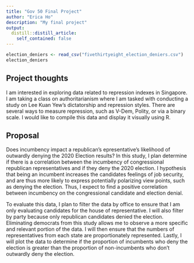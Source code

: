 ```yaml
---
title: "Gov 50 Final Project"
author: "Erica Ho"
description: "My final project"
output:
  distill::distill_article:
    self_contained: false
---
```


```r
election_deniers <- read_csv("fivethirtyeight_election_deniers.csv")
election_deniers

```


## Project thoughts

I am interested in exploring data related to repression indexes in Singapore. I am taking a class on authoritarianism where I am tasked with conducting a study on Lee Kuan Yew's dictatorship and repression styles. There are several ways to measure repression, such as V-Dem, Polity, or via a binary scale. I would like to compile this data and display it visually using R. 

## Proposal 

Does incumbency impact a republican's epresentative's likelihood of outwardly denying the 2020 Election results? In this study, I plan determine if there is a correlation between the incumbency of congressional republican representatives and if they deny the 2020 election. I hypothesis that being an incumbent increases the candidates feelings of job security, and are thus more likely to express potentially polarizing view points, such as denying the election. Thus, I expect to find a positive correlation between incumbency on the congressional candidate and election denial. 

To evaluate this data, I plan to filter the data by office to ensure that I am only evaluating candidates for the house of representative. I will also filter by party because only republican candidates denied the election. Eliminating democrats from this study allows me to observe a more specific and relevant portion of the data. I will then ensure that the numbers of representatives from each state are proportionately represented. Lastly, I will plot the data to determine if the proportion of incumbents who deny the election is greater than the proportion of non-incumbents who don't outwardly deny the election.
